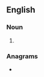 ==English==

===Noun===
{{head|en|noun plural form}}

# {{plural of|sham|lang=en}}

===Anagrams===
* {{l|en|smash}}